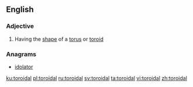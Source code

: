 ==English==
===Adjective===
{{en-adj}}
#Having the [[shape]] of a [[torus]] or [[toroid]]

===Anagrams===
* [[idolator#English|idolator]]

[[ku:toroidal]]
[[pl:toroidal]]
[[ru:toroidal]]
[[sv:toroidal]]
[[ta:toroidal]]
[[vi:toroidal]]
[[zh:toroidal]]